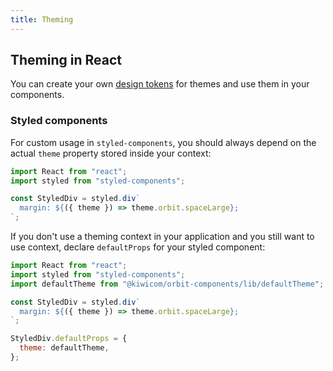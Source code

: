 ```yaml
---
title: Theming
---
```


## Theming in React

You can create your own [design tokens](/foundation/design-tokens/) for themes and use them in your components.

<ReactExample value="theming" />

### Styled components

For custom usage in `styled-components`,
you should always depend on the actual `theme` property stored inside your context:

```jsx
import React from "react";
import styled from "styled-components";

const StyledDiv = styled.div`
  margin: ${({ theme }) => theme.orbit.spaceLarge};
`;
```

If you don't use a theming context in your application and you still want to use context,
declare `defaultProps` for your styled component:

```jsx
import React from "react";
import styled from "styled-components";
import defaultTheme from "@kiwicom/orbit-components/lib/defaultTheme";

const StyledDiv = styled.div`
  margin: ${({ theme }) => theme.orbit.spaceLarge};
`;

StyledDiv.defaultProps = {
  theme: defaultTheme,
};
```
